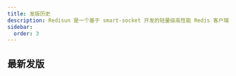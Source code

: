 ```yaml
---
title: 发版历史
description: Redisun 是一个基于 smart-socket 开发的轻量级高性能 Redis 客户端，专为 Java 平台设计。
sidebar:
  order: 3
---
```



## 最新发版

<LinkCard
    title="Redisun 1.0.0 正式发布 -- 为国产开源贡献一份力量"
    href="https://mp.weixin.qq.com/s/8sS5GVrApg3viaPX5P69_Q"
    target="_blank"
    description="2025-10-25<br/>这是一款基于 <b>smart-socket</b> 开发的轻量级 Redis 客户端，专为 Java 平台设计，使用 Apache License, Version 2.0 许可证。✨"
/>